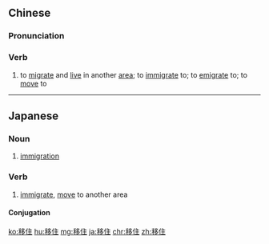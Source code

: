 ==Chinese==
{{zh-forms}}

===Pronunciation===
{{zh-pron
|m=yízhù
|c=ji4 zyu6
|cat=v
}}

===Verb===
{{zh-verb}}

# to [[migrate]] and [[live]] in another [[area]]; to [[immigrate]] to; to [[emigrate]] to; to [[move]] to

----

==Japanese==
{{ja-kanjitab|い|じゅう|yomi=on}}

===Noun===
{{ja-noun|いじゅう}}

# [[immigration]]

===Verb===
{{ja-verb-suru|tr=intrans|いじゅう}}

# [[immigrate]], [[move]] to another area
#: {{ja-usex|アメリカに移住する|^アメリカ に いじゅう する|immigrate to the US}}

====Conjugation====
{{ja-suru|いじゅう}}

[[ko:移住]]
[[hu:移住]]
[[mg:移住]]
[[ja:移住]]
[[chr:移住]]
[[zh:移住]]